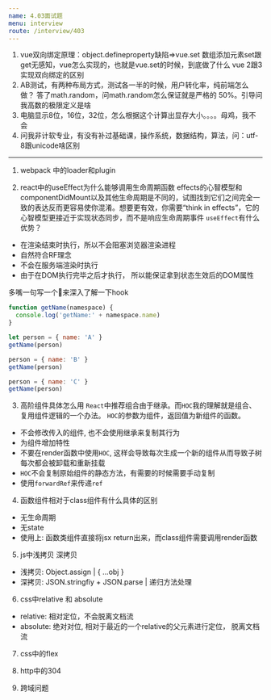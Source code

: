 ```yaml
---
name: 4.03面试题
menu: interview
route: /interview/403
---
```

1.  vue双向绑定原理：object.defineproperty缺陷=>vue.set
数组添加元素set跟get无感知，vue怎么实现的，也就是vue.set的时候，到底做了什么
vue 2跟3实现双向绑定的区别
2.  AB测试，有两种布局方式，测试各一半的时候，用户转化率，纯前端怎么做？
答了math.random，问math.random怎么保证就是严格的
50%。引导问我高数的极限定义是啥
3.  电脑显示8位，16位，32位，怎么根据这个计算出显存大小。。。。母鸡，我不会
4. 问我非计软专业，有没有补过基础课，操作系统，数据结构，算法，问：utf-8跟unicode啥区别

*******

1. webpack 中的loader和plugin

2. react中的useEffect为什么能够调用生命周期函数
effects的心智模型和componentDidMount以及其他生命周期是不同的，试图找到它们之间完全一致的表达反而更容易使你混淆。想要更有效，你需要“think in effects”，它的心智模型更接近于实现状态同步，而不是响应生命周期事件
`useEffect`有什么优势？
* 在渲染结束时执行，所以不会阻塞浏览器渲染进程
* 自然符合RF理念
* 不会在服务端渲染时执行
* 由于在DOM执行完毕之后才执行， 所以能保证拿到状态生效后的DOM属性

多嘴一句写一个🌰来深入了解一下hook
```js
function getName(namespace) {
  console.log('getName:' + namespace.name)
}

let person = { name: 'A' }
getName(person)

person = { name: 'B' }
getName(person)

person = { name: 'C' }
getName(person)
```

3. 高阶组件具体怎么用
`React`中推荐组合由于继承。而`HOC`我的理解就是组合、复用组件逻辑的一个办法。
`HOC`的参数为组件，返回值为新组件的函数。
* 不会修改传入的组件, 也不会使用继承来复制其行为
* 为组件增加特性
* 不要在render函数中使用`HOC`, 这样会导致每次生成一个新的组件从而导致子树每次都会被卸载和重新挂载
* `HOC`不会复制原始组件的静态方法，有需要的时候需要手动复制
* 使用`forwardRef`来传递`ref`

4. 函数组件相对于class组件有什么具体的区别
* 无生命周期
* 无state
* 使用上: 函数类组件直接将jsx return出来，而class组件需要调用render函数

5. js中浅拷贝 深拷贝
* 浅拷贝: Object.assign | { ...obj }
* 深拷贝: JSON.stringfiy + JSON.parse | 递归方法处理

6. css中relative 和 absolute
* relative: 相对定位，不会脱离文档流
* absolute: 绝对对位, 相对于最近的一个relative的父元素进行定位， 脱离文档流

7. css中的flex

8. http中的304

9. 跨域问题